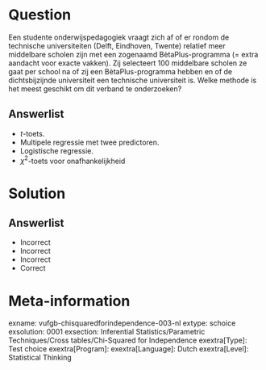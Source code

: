 Question
========

Een studente onderwijspedagogiek vraagt zich af of er rondom de technische universiteiten (Delft, Eindhoven, Twente) relatief meer middelbare scholen zijn met een zogenaamd BètaPlus-programma (= extra aandacht voor exacte vakken). Zij selecteert 100 middelbare scholen ze gaat per school na of zij een BètaPlus-programma hebben en of de dichtsbijzijnde universiteit een technische
universiteit is. Welke methode is het meest geschikt om dit verband te onderzoeken?
  
Answerlist
----------
* *t*-toets.
* Multipele regressie met twee predictoren.
* Logistische regressie.
* $\chi^{2}$-toets voor onafhankelijkheid

Solution
========

Answerlist
----------
* Incorrect
* Incorrect
* Incorrect
* Correct

Meta-information
================
exname: vufgb-chisquaredforindependence-003-nl
extype: schoice
exsolution: 0001
exsection: Inferential Statistics/Parametric Techniques/Cross tables/Chi-Squared for Independence
exextra[Type]: Test choice
exextra[Program]: 
exextra[Language]: Dutch
exextra[Level]: Statistical Thinking